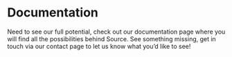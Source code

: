 # Documentation

Need to see our full potential, check out our documentation page where you will find all the possibilities behind Source. See something missing, get in touch via our contact page to let us know what you’d like to see! 